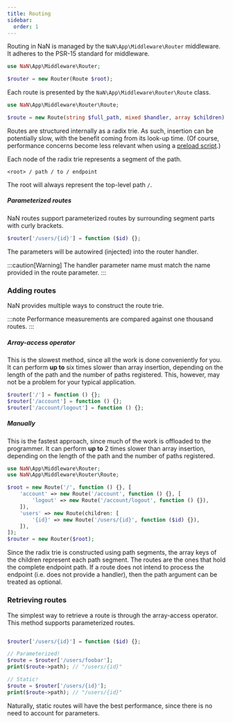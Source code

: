 ```yaml
---
title: Routing
sidebar:
  order: 1
---
```


Routing in NaN is managed by the `NaN\App\Middleware\Router` middleware.
It adheres to the PSR-15 standard for middleware.

```php
use NaN\App\Middleware\Router;

$router = new Router(Route $root);
```

Each route is presented by the `NaN\App\Middleware\Router\Route` class.

```php
use NaN\App\Middleware\Router\Route;

$route = new Route(string $full_path, mixed $handler, array $children);
```
Routes are structured internally as a radix trie.
As such, insertion can be potentially slow, with the benefit coming from its look-up time.
(Of course, performance concerns become less relevant when using a [preload script](https://www.php.net/manual/en/opcache.preloading.php).)

Each node of the radix trie represents a segment of the path.

```http "<root>" "path" "to" "endpoint"
<root> / path / to / endpoint
```

The root will always represent the top-level path `/`.

##### Parameterized routes

NaN routes support parameterized routes by surrounding segment parts with curly brackets.

```php
$router['/users/{id}'] = function ($id) {};
```

The parameters will be autowired (injected) into the router handler.

:::caution[Warning]
The handler parameter name must match the name provided in the route parameter.
:::

### Adding routes

NaN provides multiple ways to construct the route trie.

:::note
Performance measurements are compared against one thousand routes.
:::

##### Array-access operator

This is the slowest method, since all the work is done conveniently for you.
It can perform **up to** six times slower than array insertion, depending on the length of the path and the number of paths registered.
This, however, may not be a problem for your typical application.

```php
$router['/'] = function () {};
$router['/account'] = function () {};
$router['/account/logout'] = function () {};
```

##### Manually

This is the fastest approach, since much of the work is offloaded to the programmer.
It can perform **up to** 2 times slower than array insertion, depending on the length of the path and the number of paths registered.

```php
use NaN\App\Middleware\Router;
use NaN\App\Middleware\Router\Route;

$root = new Route('/', function () {}, [
	'account' => new Route('/account', function () {}, [
		'logout' => new Route('/account/logout', function () {}),
	]),
	'users' => new Route(children: [
		'{id}' => new Route('/users/{id}', function ($id) {}),
	]),
]);
$router = new Router($root);
```

Since the radix trie is constructed using path segments, the array keys of the children represent each path segment.
The routes are the ones that hold the complete endpoint path.
If a route does not intend to process the endpoint (i.e. does not provide a handler), then the path argument can be treated as optional.

### Retrieving routes

The simplest way to retrieve a route is through the array-access operator.
This method supports parameterized routes.

```php

$router['/users/{id}'] = function ($id) {};

// Parameterized!
$route = $router['/users/foobar'];
print($route->path); // "/users/{id}"

// Static!
$route = $router['/users/{id}'];
print($route->path); // "/users/{id}"
```

Naturally, static routes will have the best performance, since there is no need to account for parameters.